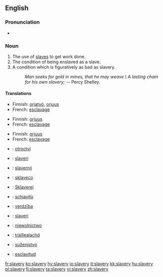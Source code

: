 ==English==

===Pronunciation===
*{{audio|en-us-slavery.ogg|Audio (US)}}

===Noun===
{{en-noun|-}}

# The use of [[slave]]s to get work done.
# The condition of being enslaved as a slave.
# A condition which is figuratively as bad as slavery.
#: ''Man seeks for gold in mines, that he may weave \ A lasting chain for his own slavery;'' -- Percy Shelley.

====Translations====
{{trans-top|use of slaves to get work done}}
*Finnish: [[orjatyö]], [[orjuus]]
*French: [[esclavage]] {{m}}
{{trans-bottom}}

{{trans-top|condition of being enslaved as a slave}}
*Finnish: [[orjuus]]
*French: [[esclavage]] {{m}}
{{trans-bottom}}

{{trans-top|condition which is figuratively as bad as slavery}}
*Finnish: [[orjuus]]
*French: [[esclavage]] {{m}}
{{trans-bottom}}

{{checktrans}}
{{trans-top|Translations to be checked}}
*{{ttbc|Czech}}: [[otroctví]] {{n}}
*{{ttbc|Danish}}: [[slaveri]] {{n}}
*{{ttbc|Dutch}}: [[slavernij]] {{f}}
*{{ttbc|Esperanto}}: [[sklaveco]]
*{{ttbc|German}}: [[Sklaverei]] {{f}}
*{{ttbc|Italian}}: [[schiavitù]] {{f}}
*{{ttbc|Latvian}}: [[verdzība]] {{f}}
*{{ttbc|Norwegian}}: [[slaveri]]
*{{ttbc|Polish}}: [[niewolnictwo]] {{n}}
*{{ttbc|Scottish Gaelic}}: [[tràillealachd]] {{f}}
*{{ttbc|Slovene}}: [[suženjstvo]] {{n}}
*{{ttbc|Spanish}}: [[esclavitud]] {{f}}
{{trans-bottom}}

[[fr:slavery]]
[[ko:slavery]]
[[hy:slavery]]
[[io:slavery]]
[[it:slavery]]
[[kk:slavery]]
[[hu:slavery]]
[[pl:slavery]]
[[fi:slavery]]
[[ta:slavery]]
[[vi:slavery]]
[[zh:slavery]]